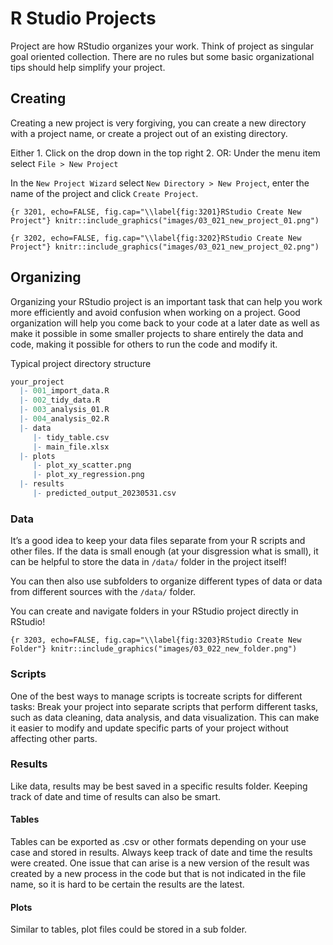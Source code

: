 # R Studio Projects

Project are how RStudio organizes your work. Think of project as singular goal oriented collection. There are no rules but some basic organizational tips should help simplify your project.

## Creating

Creating a new project is very forgiving, you can create a new directory with a project name, or create a project out of an existing directory.

Either 1. Click on the drop down in the top right 2. OR: Under the menu item select `File > New Project`

In the `New Project Wizard` select `New Directory > New Project`, enter the name of the project and click `Create Project`.

```{r 3201, echo=FALSE, fig.cap="\\label{fig:3201}RStudio Create New Project"}
knitr::include_graphics("images/03_021_new_project_01.png")
```

```{r 3202, echo=FALSE, fig.cap="\\label{fig:3202}RStudio Create New Project"}
knitr::include_graphics("images/03_021_new_project_02.png")
```

## Organizing

Organizing your RStudio project is an important task that can help you work more efficiently and avoid confusion when working on a project. Good organization will help you come back to your code at a later date as well as make it possible in some smaller projects to share entirely the data and code, making it possible for others to run the code and modify it.

Typical project directory structure 

```r
your_project
  |- 001_import_data.R
  |- 002_tidy_data.R
  |- 003_analysis_01.R
  |- 004_analysis_02.R
  |- data
     |- tidy_table.csv
     |- main_file.xlsx
  |- plots
     |- plot_xy_scatter.png
     |- plot_xy_regression.png
  |- results
     |- predicted_output_20230531.csv
```

### Data {-}

It's a good idea to keep your data files separate from your R scripts and other files. If the data is small enough (at your disgression what is small), it can be helpful to store the data in `/data/` folder in the project itself!

You can then also use subfolders to organize different types of data or data from different sources with the `/data/` folder.

You can create and navigate folders in your RStudio project directly in RStudio!

```{r 3203, echo=FALSE, fig.cap="\\label{fig:3203}RStudio Create New Folder"}
knitr::include_graphics("images/03_022_new_folder.png")
```

### Scripts {-}

One of the best ways to manage scripts is tocreate scripts for different tasks: Break your project into separate scripts that perform different tasks, such as data cleaning, data analysis, and data visualization. This can make it easier to modify and update specific parts of your project without affecting other parts.

### Results {-}

Like data, results may be best saved in a specific results folder. Keeping track of date and time of results can also be smart.

#### Tables {-}

Tables can be exported as .csv or other formats depending on your use case and stored in results. Always keep track of date and time the results were created. One issue that can arise is a new version of the result was created by a new process in the code but that is not indicated in the file name, so it is hard to be certain the results are the latest.

#### Plots {-}

Similar to tables, plot files could be stored in a sub folder.
